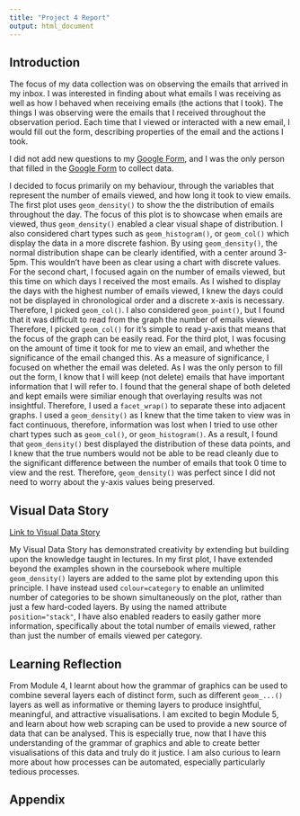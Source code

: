 ```yaml
---
title: "Project 4 Report"
output: html_document
---
```


## Introduction

The focus of my data collection was on observing the emails that arrived in my inbox. I was interested in finding about what emails I was receiving as well as how I behaved when receiving emails (the actions that I took). The things I was observing were the emails that I received throughout the observation period. Each time that I viewed or interacted with a new email, I would fill out the form, describing properties of the email and the actions I took.

I did not add new questions to my [Google Form](https://docs.google.com/forms/d/e/1FAIpQLSfhN3N6dk-AX4l0WNlDGo3hw6d6thxI6zSnz6gryfZ7GZB_8g/viewform?usp=header), and I was the only person that filled in the [Google Form](https://docs.google.com/forms/d/e/1FAIpQLSfhN3N6dk-AX4l0WNlDGo3hw6d6thxI6zSnz6gryfZ7GZB_8g/viewform?usp=header) to collect data.

I decided to focus primarily on my behaviour, through the variables that represent the number of emails viewed, and how long it took to view emails. The first plot uses `geom_density()` to show the the distribution of emails throughout the day. The focus of this plot is to showcase when emails are viewed, thus `geom_density()` enabled a clear visual shape of distribution. I also considered chart types such as `geom_histogram()`, or `geom_col()` which display the data in a more discrete fashion. By using `geom_density()`, the normal distribution shape can be clearly identified, with a center around 3-5pm. This wouldn't have been as clear using a chart with discrete values. For the second chart, I focused again on the number of emails viewed, but this time on which days I received the most emails. As I wished to display the days with the highest number of emails viewed, I knew the days could not be displayed in chronological order and a discrete x-axis is necessary. Therefore, I picked `geom_col()`. I also considered `geom_point()`, but I found that it was difficult to read from the graph the number of emails viewed. Therefore, I picked `geom_col()` for it's simple to read y-axis that means that the focus of the graph can be easily read. For the third plot, I was focusing on the amount of time it took for me to view an email, and whether the significance of the email changed this. As a measure of significance, I focused on whether the email was deleted. As I was the only person to fill out the form, I know that I will keep (not delete) emails that have important information that I will refer to. I found that the general shape of both deleted and kept emails were similiar enough that overlaying results was not insightful. Therefore, I used a `facet_wrap()` to separate these into adjacent graphs. I used a `geom_density()` as I knew that the time taken to view was in fact continuous, therefore, information was lost when I tried to use other chart types such as `geom_col()`, or `geom_histogram()`. As a result, I found that `geom_density()` best displayed the distribution of these data points, and I knew that the true numbers would not be able to be read cleanly due to the significant difference between the number of emails that took 0 time to view and the rest. Therefore, `geom_density()` was perfect since I did not need to worry about the y-axis values being preserved. 

## Visual Data Story

[Link to Visual Data Story](https://mikais13.github.io/stats220/visual_data_story.html)

My Visual Data Story has demonstrated creativity by extending but building upon the knowledge taught in lectures. In my first plot, I have extended beyond the examples shown in the coursebook where multiple `geom_density()` layers are added to the same plot by extending upon this principle. I have instead used `colour=category` to enable an unlimited number of categories to be shown simultaneously on the plot, rather than just a few hard-coded layers. By using the named attribute `position="stack"`, I have also enabled readers to easily gather more information, specifically about the total number of emails viewed, rather than just the number of emails viewed per category. 

## Learning Reflection

From Module 4, I learnt about how the grammar of graphics can be used to combine several layers each of distinct form, such as different `geom_...()` layers as well as informative or theming layers to produce insightful, meaningful, and attractive visualisations. I am excited to begin Module 5, and learn about how web scraping can be used to provide a new source of data that can be analysed. This is especially true, now that I have this understanding of the grammar of graphics and able to create better visualisations of this data and truly do it justice. I am also curious to learn more about how  processes can be automated, especially particularly tedious processes.

## Appendix

```r

```
